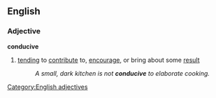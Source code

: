 ==English==

===Adjective===
'''conducive'''

# [[tending]] to [[contribute]] to, [[encourage]], or bring about some [[result]]
#:''A small, dark kitchen is not '''conducive''' to elaborate cooking.''

[[Category:English adjectives]]